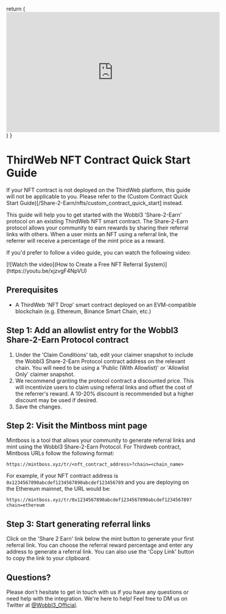 
  return (
    <iframe width="560" height="315" src="https://www.youtube.com/embed/xjzvgF4NpVU?si=pjKxoTmg0HjEWGxP" title="YouTube video player" frameborder="0" allow="accelerometer; autoplay; clipboard-write; encrypted-media; gyroscope; picture-in-picture; web-share" referrerpolicy="strict-origin-when-cross-origin" allowfullscreen></iframe>
  )
}

# ThirdWeb NFT Contract Quick Start Guide

<Callout type="warning" emoji="⚠️">
  If your NFT contract is not deployed on the ThirdWeb platform, this guide will not be applicable to you. Please refer to the (Custom Contract Quick Start Guide)[/Share-2-Earn/nfts/custom_contract_quick_start] instead.
</Callout>

This guide will help you to get started with the Wobbl3 'Share-2-Earn' protocol on an existing ThirdWeb NFT smart contract. The Share-2-Earn protocol allows your community to earn rewards by sharing their referral links with others. When a user mints an NFT using a referral link, the referrer will receive a percentage of the mint price as a reward.

If you'd prefer to follow a video guide, you can watch the following video:

<VideoIframe />
[![Watch the video](How to Create a Free NFT Referral System)](https://youtu.be/xjzvgF4NpVU)

## Prerequisites

- A ThirdWeb 'NFT Drop' smart contract deployed on an EVM-compatible blockchain (e.g. Ethereum, Binance Smart Chain, etc.)

## Step 1: Add an allowlist entry for the Wobbl3 Share-2-Earn Protocol contract

1. Under the 'Claim Conditions' tab, edit your claimer snapshot to include the Wobbl3 Share-2-Earn Protocol contract address on the relevant chain. You will need to be using a 'Public (With Allowlist)' or 'Allowlist Only' claimer snapshot.
2. We recommend granting the protocol contract a discounted price. This will incentivize users to claim using referral links and offset the cost of the referrer's reward. A 10-20% discount is recommended but a higher discount may be used if desired.
3. Save the changes.

## Step 2: Visit the Mintboss mint page

Mintboss is a tool that allows your community to generate referral links and mint using the Wobbl3 Share-2-Earn Protocol. For Thirdweb contract, Mintboss URLs follow the following format:

```
https://mintboss.xyz/tr/<nft_contract_address>?chain=<chain_name>
```

For example, if your NFT contract address is `0x1234567890abcdef1234567890abcdef123456789` and you are deploying on the Ethereum mainnet, the URL would be:

```
https://mintboss.xyz/tr/0x1234567890abcdef1234567890abcdef123456789?chain=ethereum
```

## Step 3: Start generating referral links

Click on the 'Share 2 Earn' link below the mint button to generate your first referral link. You can choose the referral reward percentage and enter any address to generate a referral link. You can also use the 'Copy Link' button to copy the link to your clipboard.

## Questions?

Please don't hesitate to get in touch with us if you have any questions or need help with the integration. We're here to help! Feel free to DM us on Twitter at [@Wobbl3_Official](https://twitter.com/Wobbl3_Official).